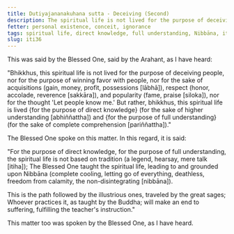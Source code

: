 ```yaml
---
title: Dutiyajananakuhana sutta - Deceiving (Second)
description: The spiritual life is not lived for the purpose of deceiving people, nor for the purpose of winning favor with people, nor for the sake of acquisitions, respect, and popularity, nor for the thought 'Let people know me.' But rather, this spiritual life is lived for the purpose of direct knowledge and full understanding.
fetter: personal existence, conceit, ignorance
tags: spiritual life, direct knowledge, full understanding, Nibbāna, iti, iti28-49
slug: iti36
---
```


This was said by the Blessed One, said by the Arahant, as I have heard:

"Bhikkhus, this spiritual life is not lived for the purpose of deceiving people, nor for the purpose of winning favor with people, nor for the sake of acquisitions (gain, money, profit, possessions [lābhā]), respect (honor, accolade, reverence [sakkāra]), and popularity (fame, praise [siloka]), nor for the thought 'Let people know me.' But rather, bhikkhus, this spiritual life is lived \{for the purpose of direct knowledge} (for the sake of higher understanding [abhiññattha]) and \{for the purpose of full understanding} (for the sake of complete comprehension [pariññattha])."

The Blessed One spoke on this matter. In this regard, it is said:

"For the purpose of direct knowledge, for the purpose of full understanding,
the spiritual life is not based on tradition (a legend, hearsay, mere talk [itiha]);
The Blessed One taught the spiritual life,
leading to and grounded upon Nibbāna (complete cooling, letting go of everything, deathless, freedom from calamity, the non-disintegrating [nibbāna]).

This is the path followed by the illustrious ones,
traveled by the great sages;
Whoever practices it,
as taught by the Buddha;
will make an end to suffering,
fulfilling the teacher's instruction."

This matter too was spoken by the Blessed One, as I have heard.